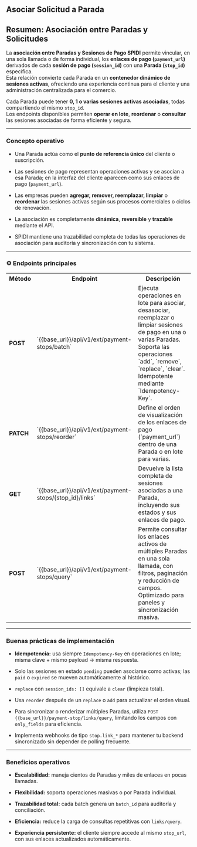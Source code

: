 
<Meta title="API-SPIDI/Asociar Solicitud a Parada/0. Resumen" />

## **Asociar Solicitud a Parada**

## **Resumen: Asociación entre Paradas y Solicitudes**

La **asociación entre Paradas y Sesiones de Pago SPIDI** permite vincular, en una sola llamada o de forma individual, los **enlaces de pago (`payment_url`)** derivados de cada **sesión de pago (`session_id`)** con una **Parada (`stop_id`)** específica.  
 Esta relación convierte cada Parada en un **contenedor dinámico de sesiones activas**, ofreciendo una experiencia continua para el cliente y una administración centralizada para el comercio.

Cada Parada puede tener **0, 1 o varias sesiones activas asociadas**, todas compartiendo el mismo `stop_id`.  
 Los endpoints disponibles permiten **operar en lote**, **reordenar** o **consultar** las sesiones asociadas de forma eficiente y segura.

---

### **Concepto operativo**

* Una Parada actúa como el **punto de referencia único** del cliente o suscripción.

* Las sesiones de pago representan operaciones activas y se asocian a esa Parada; en la interfaz del cliente aparecen como sus enlaces de pago (`payment_url`).

* Las empresas pueden **agregar, remover, reemplazar, limpiar** o **reordenar** las sesiones activas según sus procesos comerciales o ciclos de renovación.

* La asociación es completamente **dinámica**, **reversible** y **trazable** mediante el API.

* SPIDI mantiene una trazabilidad completa de todas las operaciones de asociación para auditoría y sincronización con tu sistema.

---

### **⚙️ Endpoints principales**

<table>
<tr>
<th>Método</th>
<th>Endpoint</th>
<th>Descripción</th>
</tr>
<tr>
<td><b>POST</b></td>
<td>`{{base_url}}/api/v1/ext/payment-stops/batch`</td>
<td>Ejecuta operaciones en lote para asociar, desasociar, reemplazar o limpiar sesiones de pago en una o varias Paradas. Soporta las operaciones `add`, `remove`, `replace`, `clear`. Idempotente mediante `Idempotency-Key`.</td>
</tr>
<tr>
<td><b>PATCH</b></td>
<td>`{{base_url}}/api/v1/ext/payment-stops/reorder`</td>
<td>Define el orden de visualización de los enlaces de pago (`payment_url`) dentro de una Parada o en lote para varias.</td>
</tr>
<tr>
<td><b>GET</b></td>
<td>`{{base_url}}/api/v1/ext/payment-stops/{stop_id}/links`</td>
<td>Devuelve la lista completa de sesiones asociadas a una Parada, incluyendo sus estados y sus enlaces de pago.</td>
</tr>
<tr>
<td><b>POST</b></td>
<td>`{{base_url}}/api/v1/ext/payment-stops/query`</td>
<td>Permite consultar los enlaces activos de múltiples Paradas en una sola llamada, con filtros, paginación y reducción de campos. Optimizado para paneles y sincronización masiva.</td>
</tr>
</table>

---

### **Buenas prácticas de implementación**

* **Idempotencia:** usa siempre `Idempotency-Key` en operaciones en lote; misma clave \+ mismo payload → misma respuesta.

* Solo las sesiones en estado `pending` pueden asociarse como activas; las `paid` o `expired` se mueven automáticamente al histórico.

* `replace` con `session_ids: []` equivale a `clear` (limpieza total).

* Usa `reorder` después de un `replace` o `add` para actualizar el orden visual.

* Para sincronizar o renderizar múltiples Paradas, utiliza `POST {{base_url}}/payment-stop/links/query`, limitando los campos con `only_fields` para eficiencia.

* Implementa webhooks de tipo `stop.link_*` para mantener tu backend sincronizado sin depender de polling frecuente.

---

### **Beneficios operativos**

* **Escalabilidad:** maneja cientos de Paradas y miles de enlaces en pocas llamadas.

* **Flexibilidad:** soporta operaciones masivas o por Parada individual.

* **Trazabilidad total:** cada batch genera un `batch_id` para auditoría y conciliación.

* **Eficiencia:** reduce la carga de consultas repetitivas con `links/query`.

* **Experiencia persistente:** el cliente siempre accede al mismo `stop_url`, con sus enlaces actualizados automáticamente.

